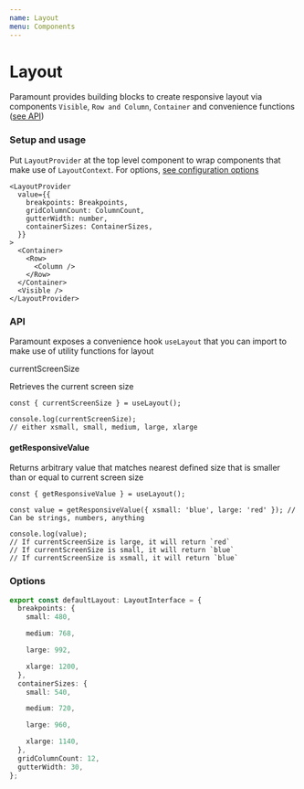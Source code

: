 ```yaml
---
name: Layout
menu: Components
---
```


# Layout

Paramount provides building blocks to create responsive layout via components `Visible`, `Row and Column`, `Container` and convenience functions ([see API](#api))

### Setup and usage

Put `LayoutProvider` at the top level component to wrap components that make use of `LayoutContext`. For options, [see configuration options](#options)

```tsx
<LayoutProvider
  value={{
    breakpoints: Breakpoints,
    gridColumnCount: ColumnCount,
    gutterWidth: number,
    containerSizes: ContainerSizes,
  }}
>
  <Container>
    <Row>
      <Column />
    </Row>
  </Container>
  <Visible />
</LayoutProvider>
```

### API

Paramount exposes a convenience hook `useLayout` that you can import to make use of utility functions for layout

currentScreenSize

Retrieves the current screen size

```tsx
const { currentScreenSize } = useLayout();

console.log(currentScreenSize);
// either xsmall, small, medium, large, xlarge
```

#### getResponsiveValue

Returns arbitrary value that matches nearest defined size that is smaller than or equal to current screen size

```tsx
const { getResponsiveValue } = useLayout();

const value = getResponsiveValue({ xsmall: 'blue', large: 'red' }); // Can be strings, numbers, anything

console.log(value);
// If currentScreenSize is large, it will return `red`
// If currentScreenSize is small, it will return `blue`
// If currentScreenSize is xsmall, it will return `blue`
```

### Options

```ts
export const defaultLayout: LayoutInterface = {
  breakpoints: {
    small: 480,

    medium: 768,

    large: 992,

    xlarge: 1200,
  },
  containerSizes: {
    small: 540,

    medium: 720,

    large: 960,

    xlarge: 1140,
  },
  gridColumnCount: 12,
  gutterWidth: 30,
};
```
